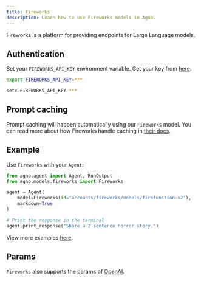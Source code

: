 ```yaml
---
title: Fireworks
description: Learn how to use Fireworks models in Agno.
---
```


Fireworks is a platform for providing endpoints for Large Language models.

## Authentication

Set your `FIREWORKS_API_KEY` environment variable. Get your key from [here](https://fireworks.ai/account/api-keys).

<CodeGroup>

```bash Mac
export FIREWORKS_API_KEY=***
```

```bash Windows
setx FIREWORKS_API_KEY ***
```

</CodeGroup>

## Prompt caching

Prompt caching will happen automatically using our `Fireworks` model. You can read more about how Fireworks handle caching in [their docs](https://docs.fireworks.ai/guides/prompt-caching#using-prompt-caching).

## Example

Use `Fireworks` with your `Agent`:

<CodeGroup>

```python agent.py
from agno.agent import Agent, RunOutput
from agno.models.fireworks import Fireworks

agent = Agent(
    model=Fireworks(id="accounts/fireworks/models/firefunction-v2"),
    markdown=True
)

# Print the response in the terminal
agent.print_response("Share a 2 sentence horror story.")

```

</CodeGroup>

<Note> View more examples [here](/examples/models/fireworks/basic). </Note>

## Params

<Snippet file="model-fireworks-params.mdx" />

`Fireworks` also supports the params of [OpenAI](/reference/models/openai).
